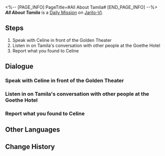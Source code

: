 <%-- [PAGE_INFO]
PageTitle=#All About Tamila#
[END_PAGE_INFO] --%>
{{Stub|Dialogue.}}
{{Mission Infobox
|id            = 3011408
|title         = 
|image         = <!--Mission All About Tamila.png-->
|type          = Daily
|event_name    = 
|chapter       = 
|requirements  = {{subst:void|<!--Unknown: {"Type":"Manual"}-->}}
|summary       = <!--official mission summary from Fate's Atlas-->
|characters    = Trailblazer
|startLocation = [[Jarilo-VI]] - [[Administrative District]]
|world         = Jarilo-VI
|area          = Administrative District
|prev          = 
|next          = 
|rewards       = Credit*5,000
}}
'''''All About Tamila''''' is a [[Daily Mission]] on [[Jarilo-VI]].

==Steps==
# Speak with Celine in front of the Golden Theater
# Listen in on Tamila's conversation with other people at the Goethe Hotel
# Report what you found to Celine

<!--
==Gameplay Notes==

--><!--
==Trial Character==

-->
==Dialogue==
{{Stub Dialogue}}

===Speak with Celine in front of the Golden Theater===
{{Mission Description|type=daily|location=Administrative District|Celine, the voice actress, seems to be distressed about something.<br />Speak with her and see if there is anything you can help her with.}}
{{Dialogue Start}}
:{{tx}}
{{Dialogue End}}

===Listen in on Tamila's conversation with other people at the Goethe Hotel===
{{Mission Description|type=daily|location=Hotel Lobby|update|The voice actress, Celine, is very interested in the musical star Tamila's way of life.<br />She asked you to observe Tamila's behavior at the Overworld's Goethe Hotel.<br />What an ambitious aspiring actress. Help her to the best of your abilities.}}
{{Dialogue Start}}
:{{tx}}
{{Dialogue End}}

===Report what you found to Celine===
{{Mission Description|type=daily|location=Administrative District|update|The voice actress, Celine, is very interested in the musical star Tamila's way of life.<br />You overheard a fun conversation between Tamila and another person, so go and tell Celine right away.}}
{{Dialogue Start}}
:{{tx}}
{{Dialogue End}}

==Other Languages==
{{Other Languages
|en   = All About Tamila
|zhs  = 关于塔米拉的一切
|zht  = 關於塔米拉的一切
|ja   = タミラに関する全て
|ko   = 타밀라에 대한 모든 것
|es   = Todo sobre Tamila
|fr   = Tout sur Tamila
|ru   = Всё о Тамиле
|th   = ทุกเรื่องของ Tamila
|vi   = Mọi Điều Về Tamila
|de   = Alles über Tamila
|id   = Semua tentang Tamila
|pt   = Tudo Sobre Tamila
}}

==Change History==
{{Change History|1.0}}
